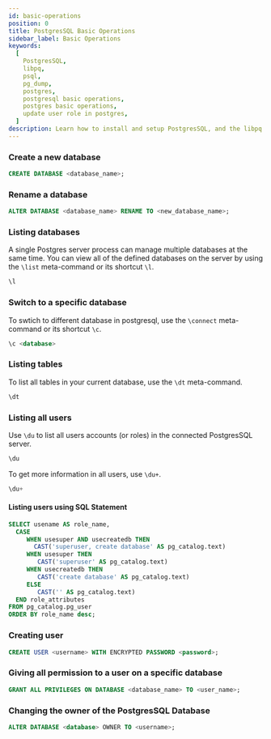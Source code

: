 ```yaml
---
id: basic-operations
position: 0
title: PostgresSQL Basic Operations
sidebar_label: Basic Operations
keywords:
  [
    PostgresSQL,
    libpq,
    psql,
    pg_dump,
    postgres,
    postgresql basic operations,
    postgres basic operations,
    update user role in postgres,
  ]
description: Learn how to install and setup PostgresSQL, and the libpq client library seperately for PostgresSQL, giving you access to utilities such as psql and pg_dump.
---
```


### Create a new database

```sql
CREATE DATABASE <database_name>;
```

### Rename a database

```sql
ALTER DATABASE <database_name> RENAME TO <new_database_name>;
```

### Listing databases

A single Postgres server process can manage multiple databases at the same time. You can view all of the defined databases on the server by using the `\list` meta-command or its shortcut `\l`.

```sql
\l
```

### Switch to a specific database

To swtich to different database in postgresql, use the `\connect` meta-command or its shortcut `\c`.

```sql
\c <database>
```

### Listing tables

To list all tables in your current database, use the `\dt` meta-command.

```sql
\dt
```

### Listing all users

Use `\du` to list all users accounts (or roles) in the connected PostgresSQL server.

```sql
\du
```

To get more information in all users, use `\du+`.

```sql
\du+
```

#### Listing users using SQL Statement

```sql
SELECT usename AS role_name,
  CASE
     WHEN usesuper AND usecreatedb THEN
	   CAST('superuser, create database' AS pg_catalog.text)
     WHEN usesuper THEN
	    CAST('superuser' AS pg_catalog.text)
     WHEN usecreatedb THEN
	    CAST('create database' AS pg_catalog.text)
     ELSE
	    CAST('' AS pg_catalog.text)
  END role_attributes
FROM pg_catalog.pg_user
ORDER BY role_name desc;
```

### Creating user

```sql
CREATE USER <username> WITH ENCRYPTED PASSWORD <password>;
```

### Giving all permission to a user on a specific database

```sql
GRANT ALL PRIVILEGES ON DATABASE <database_name> TO <user_name>;
```

### Changing the owner of the PostgresSQL Database

```sql
ALTER DATABASE <database> OWNER TO <username>;
```
